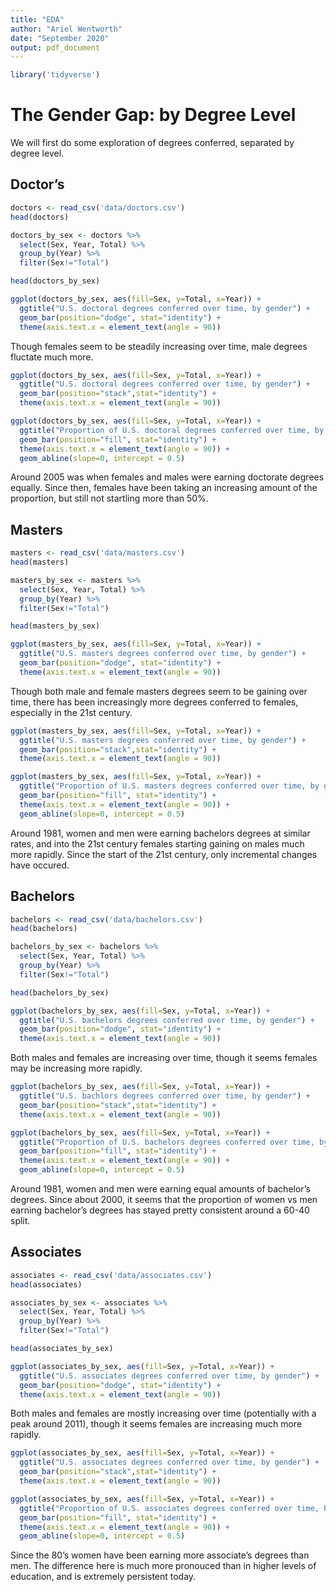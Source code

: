 ```yaml
---
title: "EDA"
author: "Ariel Wentworth"
date: "September 2020"
output: pdf_document
---
```


```r
library('tidyverse')
```


# The Gender Gap: by Degree Level
We will first do some exploration of degrees conferred, separated by degree level.

## Doctor's
```r
doctors <- read_csv('data/doctors.csv')
head(doctors)
```

```r
doctors_by_sex <- doctors %>%
  select(Sex, Year, Total) %>%
  group_by(Year) %>%
  filter(Sex!="Total")

head(doctors_by_sex)
```

```r
ggplot(doctors_by_sex, aes(fill=Sex, y=Total, x=Year)) + 
  ggtitle("U.S. doctoral degrees conferred over time, by gender") +
  geom_bar(position="dodge", stat="identity") +
  theme(axis.text.x = element_text(angle = 90))
```

Though females seem to be steadily increasing over time, male degrees fluctate much more.

```r
ggplot(doctors_by_sex, aes(fill=Sex, y=Total, x=Year)) + 
  ggtitle("U.S. doctoral degrees conferred over time, by gender") +
  geom_bar(position="stack",stat="identity") +
  theme(axis.text.x = element_text(angle = 90))
```

```r
ggplot(doctors_by_sex, aes(fill=Sex, y=Total, x=Year)) + 
  ggtitle("Proportion of U.S. doctoral degrees conferred over time, by gender") +
  geom_bar(position="fill", stat="identity") +
  theme(axis.text.x = element_text(angle = 90)) +
  geom_abline(slope=0, intercept = 0.5)
```

Around 2005 was when females and males were earning doctorate degrees equally. Since then, females have been taking an increasing amount of the proportion, but still not startling more than 50%.

## Masters
```r
masters <- read_csv('data/masters.csv')
head(masters)
```

```r
masters_by_sex <- masters %>%
  select(Sex, Year, Total) %>%
  group_by(Year) %>%
  filter(Sex!="Total")

head(masters_by_sex)
```

```r
ggplot(masters_by_sex, aes(fill=Sex, y=Total, x=Year)) + 
  ggtitle("U.S. masters degrees conferred over time, by gender") +
  geom_bar(position="dodge", stat="identity") +
  theme(axis.text.x = element_text(angle = 90))
```

Though both male and female masters degrees seem to be gaining over time, there has been increasingly more degrees conferred to females, especially in the 21st century.

```r
ggplot(masters_by_sex, aes(fill=Sex, y=Total, x=Year)) + 
  ggtitle("U.S. masters degrees conferred over time, by gender") +
  geom_bar(position="stack",stat="identity") +
  theme(axis.text.x = element_text(angle = 90))
```

```r
ggplot(masters_by_sex, aes(fill=Sex, y=Total, x=Year)) + 
  ggtitle("Proportion of U.S. masters degrees conferred over time, by gender") +
  geom_bar(position="fill", stat="identity") +
  theme(axis.text.x = element_text(angle = 90)) +
  geom_abline(slope=0, intercept = 0.5)
```

Around 1981, women and men were earning bachelors degrees at similar rates, and into the 21st century females starting gaining on males much more rapidly. Since the start of the 21st century, only incremental changes have occured.

## Bachelors
```r
bachelors <- read_csv('data/bachelors.csv')
head(bachelors)
```

```r
bachelors_by_sex <- bachelors %>%
  select(Sex, Year, Total) %>%
  group_by(Year) %>%
  filter(Sex!="Total")

head(bachelors_by_sex)
```

```r
ggplot(bachelors_by_sex, aes(fill=Sex, y=Total, x=Year)) + 
  ggtitle("U.S. bachelors degrees conferred over time, by gender") +
  geom_bar(position="dodge", stat="identity") +
  theme(axis.text.x = element_text(angle = 90))
```

Both males and females are increasing over time, though it seems females may be increasing more rapidly.

```r
ggplot(bachelors_by_sex, aes(fill=Sex, y=Total, x=Year)) + 
  ggtitle("U.S. bachlors degrees conferred over time, by gender") +
  geom_bar(position="stack",stat="identity") +
  theme(axis.text.x = element_text(angle = 90))
```

```r
ggplot(bachelors_by_sex, aes(fill=Sex, y=Total, x=Year)) + 
  ggtitle("Proportion of U.S. bachelors degrees conferred over time, by gender") +
  geom_bar(position="fill", stat="identity") +
  theme(axis.text.x = element_text(angle = 90)) +
  geom_abline(slope=0, intercept = 0.5)
```

Around 1981, women and men were earning equal amounts of bachelor's degrees. Since about 2000, it seems that the proportion of women vs men earning bachelor's degrees has stayed pretty consistent around a 60-40 split.

## Associates
```r
associates <- read_csv('data/associates.csv')
head(associates)
```

```r
associates_by_sex <- associates %>%
  select(Sex, Year, Total) %>%
  group_by(Year) %>%
  filter(Sex!="Total")

head(associates_by_sex)
```

```r
ggplot(associates_by_sex, aes(fill=Sex, y=Total, x=Year)) + 
  ggtitle("U.S. associates degrees conferred over time, by gender") +
  geom_bar(position="dodge", stat="identity") +
  theme(axis.text.x = element_text(angle = 90))
```

Both males and females are mostly increasing over time (potentially with a peak around 2011), though it seems females are increasing much more rapidly.

```r
ggplot(associates_by_sex, aes(fill=Sex, y=Total, x=Year)) + 
  ggtitle("U.S. associates degrees conferred over time, by gender") +
  geom_bar(position="stack",stat="identity") +
  theme(axis.text.x = element_text(angle = 90))
```

```r
ggplot(associates_by_sex, aes(fill=Sex, y=Total, x=Year)) + 
  ggtitle("Proportion of U.S. associates degrees conferred over time, by gender") +
  geom_bar(position="fill", stat="identity") +
  theme(axis.text.x = element_text(angle = 90)) +
  geom_abline(slope=0, intercept = 0.5)
```

Since the 80's women have been earning more associate's degrees than men. The difference here is much more pronouced than in higher levels of education, and is extremely persistent today.

